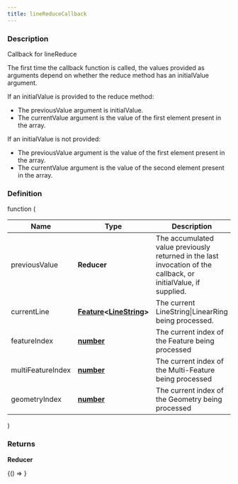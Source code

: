 ```yaml
---
title: lineReduceCallback
---
```



### Description

Callback for lineReduce

The first time the callback function is called, the values provided as arguments depend
on whether the reduce method has an initialValue argument.

If an initialValue is provided to the reduce method:

- The previousValue argument is initialValue.
- The currentValue argument is the value of the first element present in the array.

If an initialValue is not provided:

- The previousValue argument is the value of the first element present in the array.
- The currentValue argument is the value of the second element present in the array.

### Definition

function (

| Name              | Type                                                                                                                                  | Description                                                                                                     |
| ----------------- | ------------------------------------------------------------------------------------------------------------------------------------- | --------------------------------------------------------------------------------------------------------------- |
| previousValue     | **Reducer**                                                                                                                           | The accumulated value previously returned in the last invocation of the callback, or initialValue, if supplied. |
| currentLine       | **[Feature](https://tools.ietf.org/html/rfc7946#section-3.2)&lt;[LineString](https://tools.ietf.org/html/rfc7946#section-3.1.4)&gt;** | The current LineString&#124;LinearRing being processed.                                                         |
| featureIndex      | **[number](https://developer.mozilla.org/docs/Web/JavaScript/Reference/Global_Objects/Number)**                                       | The current index of the Feature being processed                                                                |
| multiFeatureIndex | **[number](https://developer.mozilla.org/docs/Web/JavaScript/Reference/Global_Objects/Number)**                                       | The current index of the Multi-Feature being processed                                                          |
| geometryIndex     | **[number](https://developer.mozilla.org/docs/Web/JavaScript/Reference/Global_Objects/Number)**                                       | The current index of the Geometry being processed                                                               |

)

### Returns

**Reducer**

<!-- Expose turf as global var for experimenting in the browser console -->

<BrowserOnly>{() => <WindowTurfGlobal turf={turf} />}</BrowserOnly>
